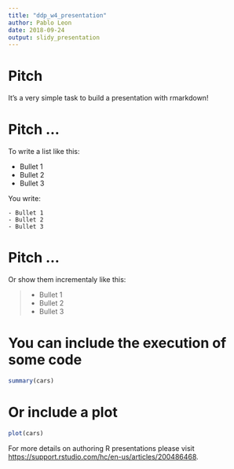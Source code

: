 ---
title: "ddp_w4_presentation"
author: Pablo Leon
date: 2018-09-24
output: slidy_presentation
---


Pitch
========================================================

It's a very simple task to build a presentation with rmarkdown!


Pitch ...
========================================================

To write a list like this:

- Bullet 1
- Bullet 2
- Bullet 3

You write:
```
- Bullet 1
- Bullet 2
- Bullet 3
```


Pitch ...
========================================================

Or show them incrementaly like this:

>- Bullet 1
>- Bullet 2
>- Bullet 3



You can include the execution of some code
========================================================

```{r}
summary(cars)
```

Or include a plot
========================================================

```{r, echo=FALSE}
plot(cars)
```

For more details on authoring R presentations please visit <https://support.rstudio.com/hc/en-us/articles/200486468>.
